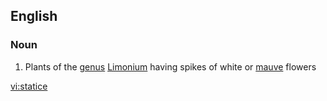 ==English==

===Noun===
{{en-noun}}

# Plants of the [[genus]] [[Limonium]] having spikes of white or [[mauve]] flowers

[[vi:statice]]
